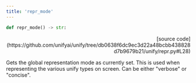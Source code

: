 ```yaml
---
title: 'repr_mode'
---
```


```python
def repr_mode() -> str:
```

<p align="right">[source code](https://github.com/unifyai/unify/tree/db0638f6dc9ec3d22a48bcbb438828d7b9679b21/unify/repr.py#L28)</p>

Gets the global representation mode as currently set. This is used when representing
the various unify types on screen. Can be either "verbose" or "concise".